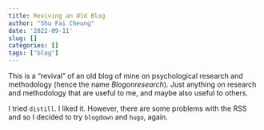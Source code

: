 ```yaml
---
title: Reviving an Old Blog
author: "Shu Fai Cheung"
date: '2022-09-11'
slug: []
categories: []
tags: ["blog"]
---
```


This is a "revival" of an old blog of mine on psychological research and methodology
(hence the name *Blogonresearch*). Just anything on research and methodology
that are useful to me, and maybe also useful to others.

I tried `distill`. I liked it. However, there are some problems
with the RSS and so I decided to try `blogdown` and `hugo`, again.